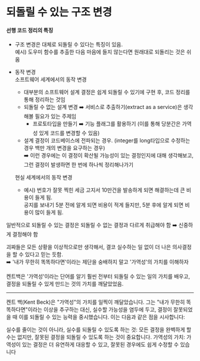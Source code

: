# 되돌릴 수 있는 구조 변경

#### 선행 코드 정리의 특징

- 구조 변경은 대체로 되돌릴 수 있다는 특징이 있음.  
  예시) 도우미 함수를 추출한 다음 마음에 들지 않는다면 원래대로 되돌리는 것은 쉬움

- 동작 변경  
  소프트웨어 세계에서의 동작 변경

  - 대부분의 소프트웨어 설계 결정은 쉽게 되돌릴 수 있기에 구현 후, 코드 정리를 통해 정리하는 것임
  - 되돌릴 수 없는 설계 변경 ➡️ 서비스로 추출하기(extract as a service)은 생각해볼 필요가 있는 주제임
    - 프로토타입을 만들기 ➡️ 기능 플래그를 활용하기 (이를 통해 당분간은 가역성 있게 코드를 변경할 수 있음)
  - 설계 결정이 코드베이스에 전파되는 경우. (integer를 long타입으로 수정하는 경우 백만 개의 변경을 요구하는 경우)  
    ➡️ 이런 경우에는 이 결정이 확산될 가능성이 있는 결정인지에 대해 생각해보고, 그런 결정이 발생하면 한 번에 하나씩 정리해나가기

  현실 세계에서의 동작 변경

  - 예시) 번호가 잘못 찍힌 세금 고지서 10만건을 발송하게 되면 해결하는데 큰 비용이 들게 됨.  
    공지를 보내기 5분 전에 알게 되면 비용이 적게 들지만, 5분 후에 알게 되면 비용이 많이 들게 됨.

일반적으로 되돌릴 수 있는 결정은 되돌릴 수 없는 결정과 다르게 취급해야 함 ➡️ 신중하게 결정해야 함

괴짜들은 모든 상황을 이상적으로만 생각해서, 결코 실수하는 일 없이 더 나은 의사결정을 할 수 있다고 믿는 듯함.  
➡️ '내가 무한히 똑똑하다면'이라는 제단을 숭배하지 말고 '가역성'의 가치를 이해하자

켄트백은 '가역성'이라는 단어를 알기 훨씬 전부터 되돌릴 수 있는 일의 가치를 배우고, 결정을 되돌릴 수 있게 만드는 것의 가치를 깨달았었음.

---

켄트 백(Kent Beck)은 "가역성"의 가치를 일찍이 깨달았습니다. 그는 "내가 무한히 똑똑하다면"이라는 이상을 추구하는 대신, 실수할 가능성을 염두에 두고, 결정이 잘못되었을 때 이를 되돌릴 수 있는 능력을 중시했습니다. 이는 다음과 같은 점을 시사합니다:

실수를 줄이는 것이 아니라, 실수를 되돌릴 수 있도록 하는 것: 모든 결정을 완벽하게 할 수는 없지만, 잘못된 결정을 되돌릴 수 있도록 하는 것이 중요합니다.
가역성의 가치: 가역성이 있는 결정은 더 유연하게 대응할 수 있고, 잘못된 경우에도 쉽게 수정할 수 있습니다
